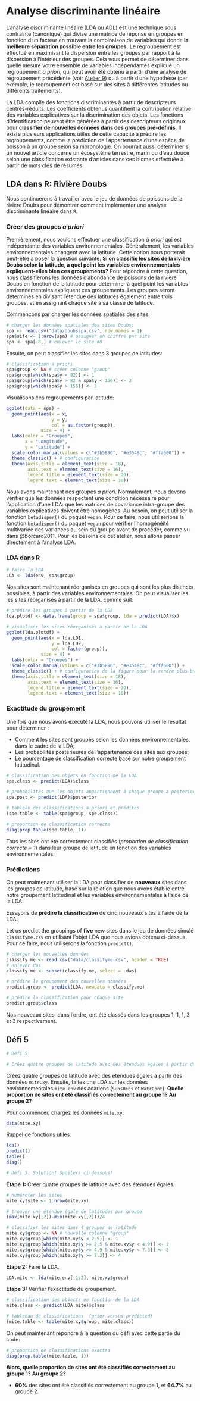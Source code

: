# Analyse discriminante linéaire 

L'analyse discriminante linéaire (LDA ou ADL) est une technique sous contrainte (canonique) qui divise une matrice de réponse en groupes en fonction d'un facteur en trouvant la combinaison de variables qui donne **la meilleure séparation possible entre les groupes.** Le regroupement est effectué en maximisant la dispersion entre les groupes par rapport à la dispersion à l'intérieur des groupes. Cela vous permet de déterminer dans quelle mesure votre ensemble de variables indépendantes explique un regroupement *a priori*, qui peut avoir été obtenu à partir d'une analyse de regroupement précédente (voir [Atelier 9](https://github.com/QCBSRworkshops/workshop09)) ou à partir d'une hypothèse (par exemple, le regroupement est basé sur des sites à différentes latitudes ou différents traitements).

La LDA compile des fonctions discriminantes à partir de descripteurs
centrés-réduits. Les coefficients obtenus quantifient la contribution
relative des variables explicatives sur la discrimination des objets.
Les fonctions d'identification peuvent être générées à partir des
descripteurs originaux pour **classifier de nouvelles données dans des
groupes pré-définis**. Il existe plusieurs applications utiles de cette capacité à prédire les regroupements, comme la prédiction de l'appartenance d'une espèce de poisson à un groupe selon sa morphologie. On pourrait aussi déterminer si un nouvel article concerne un écosystème
terrestre, marin ou d'eau douce selon une classification existante
d'articles dans ces biomes effectuée à partir de mots clés de résumés.

## LDA dans R: Rivière Doubs

Nous continuerons à travailler avec le jeu de données de poissons de la rivière Doubs pour démontrer comment implémenter une analyse discriminante linéaire dans `R`. 

### Créer des groupes *a priori* 

Premièrement, nous voulons effectuer une classification *à priori* qui est
indépendante des variables environnementales. Généralement, les
variables environnementales changent avec la latitude. Cette notion nous porterait peut-être à poser la question suivante: **Si on classifie les sites de la rivière Doubs selon la latitude, à quel point les variables environnementales expliquent-elles bien ces groupements?** Pour répondre à cette question, nous classifierons les données d'abondance de poissons de la rivière
Doubs en fonction de la latitude pour déterminer à quel point les
variables environnementales expliquent ces groupements. Les
groupes seront déterminés en divisant l'étendue des latitudes également
entre trois groupes, et en assignant chaque site à sa classe de
latitude.

Commençons par charger les données spatiales des sites:

```r
# charger les données spatiales des sites Doubs:
spa <- read.csv("data/doubsspa.csv", row.names = 1)
spa$site <- 1:nrow(spa) # assigner un chiffre par site
spa <- spa[-8,] # enlever le site #8
```

Ensuite, on peut classifier les sites dans 3 groupes de latitudes:
```r
# classification a priori
spa$group <- NA # créer colonne "group"
spa$group[which(spa$y < 82)] <- 1
spa$group[which(spa$y > 82 & spa$y < 156)] <- 2
spa$group[which(spa$y > 156)] <- 3
```

Visualisons ces regroupements par latitude:

```r
ggplot(data = spa) +
  geom_point(aes(x = x,
                 y = y,
                 col = as.factor(group)),
             size = 4) +
  labs(color = "Groupes",
       x = "Longitude",
       y = "Latitude") +
  scale_color_manual(values = c("#3b5896", "#e3548c", "#ffa600")) +
  theme_classic() + # configuration
  theme(axis.title = element_text(size = 18),
        axis.text = element_text(size = 16),
        legend.title = element_text(size = 20),
        legend.text = element_text(size = 18))
```

Nous avons maintenant nos groupes *a priori*. Normalement, nous devons vérifier que les données respectent une condition nécessaire pour l'application d'une LDA: que les matrices de covariance intra-groupe des variables explicatives doivent être homogènes. Au besoin, on peut utiliser la fonction `betadisper()` du paquet `vegan`. Pour ce faire, nous utiliserions la fonction `betadisper()` du paquet `vegan` pour vérifier l'homogénéité multivariée des variances au sein du groupe avant de procéder, comme vu dans @borcard2011. Pour les besoins de cet atelier, nous allons passer directement à l'analyse LDA.

### LDA dans R

```r
# faire la LDA
LDA <- lda(env, spa$group)
```

Nos sites sont maintenant réorganisés en groupes qui sont les plus distincts possibles, à partir des variables environnementales. On peut visualiser les les sites réorganisés à partir de la LDA, comme suit:

```r
# prédire les groupes à partir de la LDA
lda.plotdf <- data.frame(group = spa$group, lda = predict(LDA)$x)
```

```r
# Visualiser les sites réorganisés à partir de la LDA
ggplot(lda.plotdf) +
  geom_point(aes(x = lda.LD1,
                 y = lda.LD2,
                 col = factor(group)),
             size = 4) +
  labs(color = "Groupes") +
  scale_color_manual(values = c("#3b5896", "#e3548c", "#ffa600")) +
  theme_classic() + # configuration de la figure pour la rendre plus belle
  theme(axis.title = element_text(size = 18),
        axis.text = element_text(size = 16),
        legend.title = element_text(size = 20),
        legend.text = element_text(size = 18))
```

### Exactitude du groupement

Une fois que nous avons exécuté la LDA, nous pouvons utiliser le résultat pour déterminer :   

* Comment les sites sont groupés selon les données environnementales, dans le cadre de la LDA;  
* Les probabilités postérieures de l'appartenance des sites aux groupes;  
* Le pourcentage de classification correcte basé sur notre groupement latitudinal.

```r
# classification des objets en fonction de la LDA
spe.class <- predict(LDA)$class

# probabilités que les objets appartiennent à chaque groupe a posteriori
spe.post <- predict(LDA)$posterior

# tableau des classifications a priori et prédites
(spe.table <- table(spa$group, spe.class))

# proportion de classification correcte
diag(prop.table(spe.table, 1))
```

Tous les sites ont été correctement classifiés (*proportion de classification correcte = 1*) dans leur groupe de latitude en fonction des variables environnementales.

### Prédictions

On peut maintenant utiliser la LDA pour classifier de **nouveaux** sites dans les groupes de latitude, basé sur la relation que nous avons établie entre notre groupement latitudinal et les variables environnementales à l'aide de la LDA.  

Essayons de **prédire la classification** de cinq nouveaux sites à l'aide de la LDA:

Let us predict the groupings of **five** new sites dans le jeu de données simulé `classifyme.csv` en utilisant l'objet LDA que nous avions obtenu ci-dessus. Pour ce faire, nous utiliserons la fonction `predict()`.

```r
# charger les nouvelles données
classify.me <- read.csv("data/classifyme.csv", header = TRUE)
# enlever das 
classify.me <- subset(classify.me, select = -das)

# prédire le groupement des nouvelles données
predict.group <- predict(LDA, newdata = classify.me)

# prédire la classification pour chaque site
predict.group$class
```

Nos nouveaux sites, dans l'ordre, ont été classés dans les groupes 1, 1, 1, 3 et 3 respectivement.

## Défi 5

```r
# Défi 5

# Créez quatre groupes de latitude avec des étendues égales à partir des données `mite.xy`. Ensuite, faites une LDA sur les données environnementales `mite.env` des acariens (`SubsDens` et `WatrCont`). **Quelle proportion de sites ont été classifiés correctement au groupe 1? Au groupe 2?**
```

Créez quatre groupes de latitude avec des étendues égales à partir des données `mite.xy`. Ensuite, faites une LDA sur les données environnementales `mite.env` des acariens (`SubsDens` et `WatrCont`). **Quelle proportion de sites ont été classifiés correctement au groupe 1? Au groupe 2?**

Pour commencer, chargez les données `mite.xy`:
```r
data(mite.xy)
```

Rappel de fonctions utiles:
```r
lda()
predict()
table()
diag()
```

```r
# Défi 5: Solution! Spoilers ci-dessous!
```

**Étape 1:** Créer quatre groupes de latitude avec des étendues égales.

```r
# numéroter les sites
mite.xy$site <- 1:nrow(mite.xy)

# trouver une étendue égale de latitudes par groupe
(max(mite.xy[,2])-min(mite.xy[,2]))/4

# classifier les sites dans 4 groupes de latitude
mite.xy$group <- NA # nouvelle colonne "group"
mite.xy$group[which(mite.xy$y < 2.5)] <- 1
mite.xy$group[which(mite.xy$y >= 2.5 & mite.xy$y < 4.9)] <- 2
mite.xy$group[which(mite.xy$y >= 4.9 & mite.xy$y < 7.3)] <- 3
mite.xy$group[which(mite.xy$y >= 7.3)] <- 4
```

**Étape 2:** Faire la LDA.

```r
LDA.mite <- lda(mite.env[,1:2], mite.xy$group)
```

**Étape 3:** Vérifier l'exactitude du groupement.

```r
# classification des objects en fonction de la LDA
mite.class <- predict(LDA.mite)$class

# tableeau de classifications  (prior versus predicted)
(mite.table <- table(mite.xy$group, mite.class))
```

On peut maintenant répondre à la question du défi avec cette partie du code:

```r
# proportion de classifications exactes
diag(prop.table(mite.table, 1))
```

**Alors, quelle proportion de sites ont été classifiés correctement au groupe 1? Au groupe 2?**

* **60%** des sites ont été classifiés correctement au groupe 1, et **64.7%** au groupe 2.
